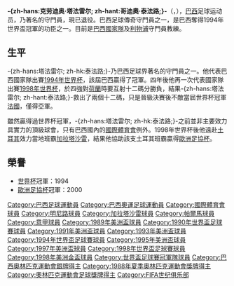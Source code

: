 {{noteTA|G1=足球|G2=意甲
|T=zh-hans:克劳迪奥·塔法雷尔; zh-hk:哥迪奧·泰法路;
|1=zh-hans:克劳迪奥; zh-hk:哥迪奧;
|2=zh-hans:塔法雷尔; zh-hk:泰法路;
}}
{{Football player infobox
| playername = 克劳迪奥·塔法雷尔<br />''Cláudio Taffarel''
| image = ClaudioTaffarel.JPG
| image_size = 250
| fullname = Cláudio André Mergen Taffarel 
| englishfullname = Cláudio Taffarel
| nickname = 
| dateofbirth = 1966年5月8日 
| cityofbirth = [[圣罗莎_(南里奥格兰德州)|聖羅莎]] 
| countryofbirth = [[巴西|巴西]]
| height = 1.80米 
| currentclub  = 
| position = 守門員
| clubnumber = 
| years = 1985-1990<br>1990-1993<br> 1993-1994<br> 1994-1998<br> 1998-2001<br> 2001-2003
| clubs = [[國際體育會|國際體育會]]<br> [[帕爾馬足球俱樂部|帕爾馬]]<br> {{tsl|en|A.C. Reggiana 1919||雷焦安拿}}<br> [[米内罗竞技|明尼路]]<br> [[加拉塔沙雷|加拉塔沙雷]] <br>[[帕爾馬足球俱樂部|帕爾馬]] 
| caps(goals) = {{0}}50 (0)<br> 105 (0)<br> {{0}}31 (0)<br> {{0}}73 (0)<br> {{0}}82 (0) <br>{{0|00}}5 (0) 
| nationalyears = 1988-1998
| nationalteam = [[巴西國家足球隊|巴西]]
| nationalcaps(goals) = 101 (0)
| pcupdate = 2006年6月20日
| ntupdate = 2006年10月8日
}}
{{MedalTableTop}}
{{MedalCountry|{{BRA}}}}
{{MedalSport | 男子[[足球|足球]]}}
{{MedalSilver | [[1988年夏季奧林匹克運動會|1988年漢城]] | [[1988年夏季奧林匹克運動會足球比賽|隊際]]}}
{{MedalCompetition|[[世界盃足球賽|世界盃足球賽]]}}
{{Medal|Winner|[[1994年世界盃足球賽|1994年美國]] | [[1994年世界盃足球賽|隊際]]}}
{{Medal|RU|[[1998年世界盃足球賽|1998年法國]] | [[1998年世界盃足球賽|隊際]]}}
{{MedalCompetition|[[美洲國家盃|美洲國家盃]]}}
{{Medal|Winner|[[1989年美洲國家盃|1989年巴西]] | [[1989年美洲國家盃|隊際]]}}
{{Medal|RU|[[1991年美洲國家盃|1991年智利]] | [[1991年美洲國家盃|隊際]]}}
{{Medal|RU|[[1995年美洲國家盃|1995年烏拉圭]] | [[1995年美洲國家盃|隊際]]}}
{{Medal|Winner|[[1997年美洲國家盃|1997年玻利維亞]] | [[1997年美洲國家盃|隊際]]}}
{{MedalBottom}}
'''-{zh-hans:克劳迪奥·塔法雷尔; zh-hant:哥迪奧·泰法路;}-'''（{{lang-pt|'''Cláudio Taffarel'''}}，{{bd|1966年|5月8日|catidx=Taffarel, Cláudio}}），[[巴西|巴西]]足球运动员，乃著名的守門員，現已退役。巴西足球傳奇守門員之一，是巴西奪得1994年世界盃冠軍的功臣之一。目前是[[巴西國家足球隊|巴西國家隊]]及[[利物浦足球會|利物浦]]守門員教練。

== 生平 ==
-{zh-hans:塔法雷尔; zh-hk:泰法路;}-乃巴西足球界著名的守門員之一。他代表巴西國家隊出賽[[1994年世界杯|1994年世界杯]]，該屆巴西贏得了冠軍。四年後他再一次代表國家隊出賽[[1998年世界杯|1998年世界杯]]，於四強對[[荷蘭國家足球隊|荷蘭]]時要互射十二碼分勝負，結果-{zh-hans:塔法雷尔; zh-hant:泰法路;}-救出了兩個十二碼，只是晉級決賽後不敵當屆世界杯冠軍[[法國國家足球隊|法國]]，僅得亞軍。

雖然贏得過世界杯冠軍，-{zh-hans:塔法雷尔; zh-hk:泰法路;}-之前並非主要效力具實力的頂級球會，只有巴西國內的[[國際體育會|國際體育會]]例外。1998年世界杯後他遠赴[[土耳其|土耳其]]效力當地班霸[[加拉塔沙雷|加拉塔沙雷]]，結果他協助該支土耳其班霸贏得[[歐洲足協杯|歐洲足協杯]]。

== 榮譽 ==
* [[世界杯|世界杯]]冠軍：1994
* [[歐洲足協杯|歐洲足協杯]]冠軍：2000

{{加拉塔薩雷主教練}}
{{1994年世界杯足球赛巴西参赛名单}}
{{1998年世界盃足球賽巴西參賽名單}}

{{DEFAULTSORT:Taffarel, Claudio}}

[[Category:巴西足球運動員|Category:巴西足球運動員]]
[[Category:巴西奧運足球運動員|Category:巴西奧運足球運動員]]
[[Category:國際體育會球員|Category:國際體育會球員]]
[[Category:明尼路球員|Category:明尼路球員]]
[[Category:加拉塔沙雷球員|Category:加拉塔沙雷球員]]
[[Category:帕爾馬球員|Category:帕爾馬球員]]
[[Category:意甲球員|Category:意甲球員]]
[[Category:1989年美洲盃球員|Category:1989年美洲盃球員]]
[[Category:1990年世界盃足球賽球員|Category:1990年世界盃足球賽球員]]
[[Category:1991年美洲盃球員|Category:1991年美洲盃球員]]
[[Category:1993年美洲盃球員|Category:1993年美洲盃球員]]
[[Category:1994年世界盃足球賽球員|Category:1994年世界盃足球賽球員]]
[[Category:1995年美洲盃球員|Category:1995年美洲盃球員]]
[[Category:1997年美洲盃球員|Category:1997年美洲盃球員]]
[[Category:1998年世界盃足球賽球員|Category:1998年世界盃足球賽球員]]
[[Category:1998年美洲金盃球員|Category:1998年美洲金盃球員]]
[[Category:世界盃足球賽冠軍隊球員|Category:世界盃足球賽冠軍隊球員]]
[[Category:巴西奧林匹克運動會銀牌得主|Category:巴西奧林匹克運動會銀牌得主]]
[[Category:1988年夏季奧林匹克運動會獎牌得主|Category:1988年夏季奧林匹克運動會獎牌得主]]
[[Category:奧林匹克運動會足球獎牌得主|Category:奧林匹克運動會足球獎牌得主]]
[[Category:FIFA世纪俱乐部|Category:FIFA世纪俱乐部]]